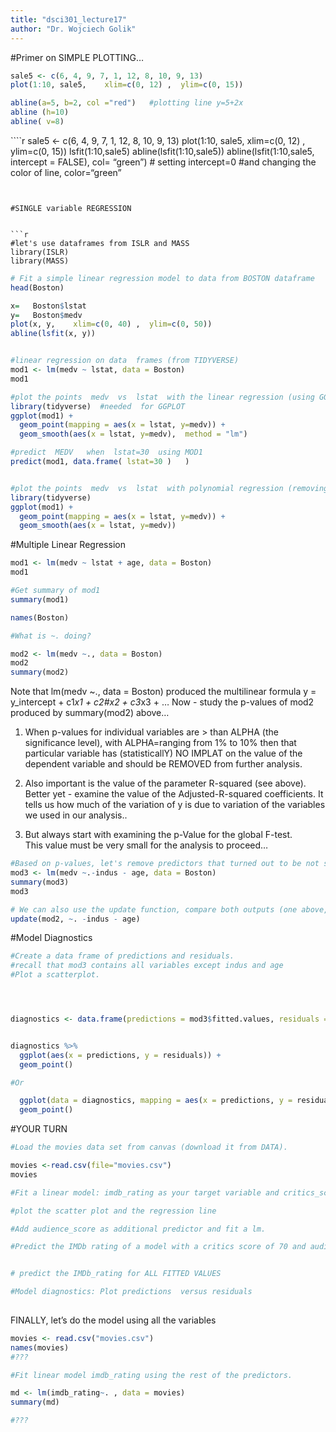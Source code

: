 ---
title: "dsci301_lecture17"
author: "Dr. Wojciech Golik"
---




#Primer on SIMPLE PLOTTING...
```{r}

sale5 <- c(6, 4, 9, 7, 1, 12, 8, 10, 9, 13)
plot(1:10, sale5,    xlim=c(0, 12) ,  ylim=c(0, 15))

abline(a=5, b=2, col ="red")   #plotting line y=5+2x
abline (h=10)
abline( v=8)


```


````{r}
sale5 <- c(6, 4, 9, 7, 1, 12, 8, 10, 9, 13)
plot(1:10, sale5,    xlim=c(0, 12) ,  ylim=c(0, 15))
lsfit(1:10,sale5)
abline(lsfit(1:10,sale5))
abline(lsfit(1:10,sale5, intercept = FALSE), col= "green") # setting intercept=0
#and changing the color of line,  color="green"

```


#SINGLE variable REGRESSION


```{r}
#let's use dataframes from ISLR and MASS
library(ISLR)
library(MASS)
```


```{r}
# Fit a simple linear regression model to data from BOSTON dataframe
head(Boston)

x=   Boston$lstat
y=   Boston$medv
plot(x, y,    xlim=c(0, 40) ,  ylim=c(0, 50))
abline(lsfit(x, y))


#linear regression on data  frames (from TIDYVERSE)
mod1 <- lm(medv ~ lstat, data = Boston)
mod1


```

```{r}
#plot the points  medv  vs  lstat  with the linear regression (using GGPLOT)
library(tidyverse)  #needed  for GGPLOT
ggplot(mod1) + 
  geom_point(mapping = aes(x = lstat, y=medv)) + 
  geom_smooth(aes(x = lstat, y=medv),  method = "lm")

#predict  MEDV   when  lstat=30  using MOD1
predict(mod1, data.frame( lstat=30 )   )



```





```{r}
#plot the points  medv  vs  lstat  with polynomial regression (removing method = "lm") 
library(tidyverse)
ggplot(mod1) + 
  geom_point(mapping = aes(x = lstat, y=medv)) + 
  geom_smooth(aes(x = lstat, y=medv))

```

#Multiple Linear Regression

```{r}
mod1 <- lm(medv ~ lstat + age, data = Boston)
mod1

```

```{r}
#Get summary of mod1
summary(mod1)

```


```{r}
names(Boston)
```

```{r}
#What is ~. doing?

mod2 <- lm(medv ~., data = Boston)
mod2
summary(mod2)
```




Note that   lm(medv ~., data = Boston)  produced the multilinear formula
y = y_intercept + c1*x1 + c2#x2 + c3*x3 + ...
Now - study the p-values of mod2 produced by summary(mod2)  above...

1.  When p-values for individual variables are > than ALPHA (the significance level),
with ALPHA=ranging from 1% to 10%  then that particular variable has (statisticallY) 
NO IMPLAT on the value of the dependent variable and should be REMOVED from further analysis.

2.  Also important is the value of the parameter R-squared  (see above).  Better yet - examine the value of the Adjusted-R-squared coefficients.  It tells us how much of the variation of y is due to variation of the variables we used in our analysis..

3.  But always start with examining the p-Value for the global F-test.   
This value must be very small for the analysis to proceed...

```{r}
#Based on p-values, let's remove predictors that turned out to be not significant from the model.    
mod3 <- lm(medv ~.-indus - age, data = Boston)
summary(mod3)
mod3

```

```{r}
# We can also use the update function, compare both outputs (one above, one below)..
update(mod2, ~. -indus - age)

```


#Model Diagnostics

```{r}
#Create a data frame of predictions and residuals.
#recall that mod3 contains all variables except indus and age
#Plot a scatterplot.




diagnostics <- data.frame(predictions = mod3$fitted.values, residuals = mod3$residuals)


diagnostics %>% 
  ggplot(aes(x = predictions, y = residuals)) +
  geom_point()

#Or

  ggplot(data = diagnostics, mapping = aes(x = predictions, y = residuals)) +
  geom_point()

```




#YOUR TURN

```{r}
#Load the movies data set from canvas (download it from DATA).

movies <-read.csv(file="movies.csv")
movies


```

```{r}
#Fit a linear model: imdb_rating as your target variable and critics_score as predictor.


```



```{r}
#plot the scatter plot and the regression line


```


```{r}
#Add audience_score as additional predictor and fit a lm.


```


```{r}
#Predict the IMDb rating of a model with a critics score of 70 and audience score of 20. 


# predict the IMDb_rating for ALL FITTED VALUES


```


```{r}
#Model diagnostics: Plot predictions  versus residuals
 


```






FINALLY, let's do the model using all the variables
```{r}
movies <- read.csv("movies.csv")
names(movies)
#???
```


```{r}
#Fit linear model imdb_rating using the rest of the predictors.

md <- lm(imdb_rating~. , data = movies)
summary(md)

#???
```










